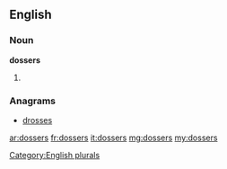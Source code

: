 ==English==

===Noun===
'''dossers'''

# {{plural of|dosser}}

===Anagrams===
* [[drosses#English|drosses]]

[[Category:English plurals]]

[[ar:dossers]]
[[fr:dossers]]
[[it:dossers]]
[[mg:dossers]]
[[my:dossers]]